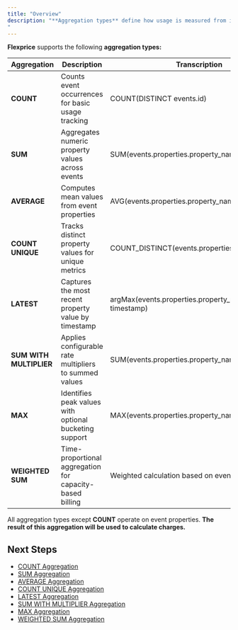 ```yaml
---
title: "Overview"
description: "**Aggregation types** define how usage is measured from incoming events. They are used to **calculate billable consumption** and form the foundation of usage-based billing.
"
---
```


**Flexprice** supports the following **aggregation types:**

| Aggregation | Description | Transcription |
|-------------|-------------|---------------|
| **COUNT** | Counts event occurrences for basic usage tracking | COUNT(DISTINCT events.id) |
| **SUM** | Aggregates numeric property values across events | SUM(events.properties.property_name) |
| **AVERAGE** | Computes mean values from event properties | AVG(events.properties.property_name) |
| **COUNT UNIQUE** | Tracks distinct property values for unique metrics | COUNT_DISTINCT(events.properties.property_name) |
| **LATEST** | Captures the most recent property value by timestamp | argMax(events.properties.property_name, timestamp) |
| **SUM WITH MULTIPLIER** | Applies configurable rate multipliers to summed values | SUM(events.properties.property_name) * multiplier |
| **MAX** | Identifies peak values with optional bucketing support | MAX(events.properties.property_name) |
| **WEIGHTED SUM** | Time-proportional aggregation for capacity-based billing | Weighted calculation based on event duration |

All aggregation types except **COUNT** operate on event properties. **The result of this aggregation will be used to calculate charges.**

## Next Steps

- [COUNT Aggregation](/docs/product-catalogue/features/aggregation/count)
- [SUM Aggregation](/docs/product-catalogue/features/aggregation/sum)
- [AVERAGE Aggregation](/docs/product-catalogue/features/aggregation/average)
- [COUNT UNIQUE Aggregation](/docs/product-catalogue/features/aggregation/count-unique)
- [LATEST Aggregation](/docs/product-catalogue/features/aggregation/latest)
- [SUM WITH MULTIPLIER Aggregation](/docs/product-catalogue/features/aggregation/sum-with-multiplier)
- [MAX Aggregation](/docs/product-catalogue/features/aggregation/max)
- [WEIGHTED SUM Aggregation](/docs/product-catalogue/features/aggregation/weighted-sum)
